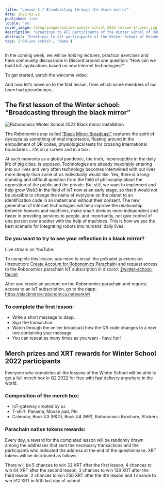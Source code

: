 ```yaml
---
title: "Lesson 1 / Broadcasting through the black mirror"
date: 2022-02-22
published: true
locale: 'en'
cover_image: /blog/images/online-winter-school-2022-lesson-1/cover.jpg
description: "Greetings to all participants of the Winter School of Robonomics 2022! In the coming week, we will be holding lectures, practical exercises and have community discussions in Discord around one question: 'How can we build IoT applications based on new Internet technologies?' Let's move on to the first lesson, from which some members of our team had goosebumps..."
abstract: "Greetings to all participants of the Winter School of Robonomics 2022!"
tags: ['Online school', 'Demo']
---
```


<PostExpiredInfo/>

In the coming week, we will be holding lectures, practical exercises and have community discussions in Discord around one question: “How can we build IoT applications based on new Internet technologies?”

To get started, watch the welcome video:

<YouTube id="https://youtu.be/HXfKfnowyB4" posterQuality="max"/>

And now let's move on to the first lesson, from which some members of our team had goosebumps...

## The first lesson of the Winter school: “Broadcasting through the black mirror”

![Robonomics Winter School 2022 Black mirror installation](/blog/images/online-winter-school-2022-lesson-1/blackmirror-installation.jpg)

The Robonomics app called [“Black Mirror Broadcast”](https://blackmirror.robonomics.network/#/) captures the spirit of dystopia as something of vital importance, floating around in the embodiment of QR codes, physiological tests for crossing international boundaries... life on a screen and in a box.

At such moments as a global pandemic, the truth, imperceptible in the daily life of big cities, is exposed. Technologies are already inexorably entering into our lives and very often technology becomes intertwined with our lives more deeply than some of us individually would like. Yes, there is a long-standing and difficult question from the field of philosophy about the opposition of the public and the private. But still, we want to implement and help grow Web3 in the field of IoT now at an early stage, so that it would not be possible to change the name of everyone on the planet to an identification code in an instant and without their consent. The new generation of Internet technologies will help improve the relationship between humans and machines, make smart devices more independent and faster in providing services to people, and importantly, not give control of one person over another with the help of machines. This is how we see the best scenario for integrating robots into humans’ daily lives.

<TextCard>

### Do you want to try to see your reflection in a black mirror?

Live stream on YouTube:

<YouTube id="https://youtu.be/AMX7TWVbmgs" posterQuality="max"/>

To complete this lesson, you need to install the polkadot.js extension (instruction: [Create Account for Robonomics Parachain](https://wiki.robonomics.network/docs/en/create-account-in-dapp/)) and request access to the Robonomics parachain IoT subscription in discord: [🚰winter-school-faucet](https://discord.com/invite/5UWNGNaAUf)

After you create an account on the Robonomics parachain and request access to an IoT subscription, go to the dapp: https://blackmirror.robonomics.network/#/

</TextCard>

<TextCard>

### To complete the first lesson:
- Write a short message to dapp.
- Sign the transaction.
- Watch through the online broadcast how the QR code changes to a new one containing your message.
- You can repeat as many times as you want - have fun!

</TextCard>

## Merch prizes and XRT rewards for Winter School 2022 participants

Everyone who completes all the lessons of the Winter School will be able to get a full merch box in Q2 2022 for free with fast delivery anywhere in the world.

### Composition of the merch box:
- IoT-gateway created by us
- T-shirt, Panama, Mouse pad, Pin
- Calendar, Book #3 (R&D), Book #4 (WP), Robonomics Brochure, Stickers

### Parachain native tokens rewards:

Every day, a reward for the completed lesson will be randomly drawn among the addresses that sent the necessary transactions and the participants who indicated the address at the end of the questionnaire. XRT tokens will be distributed as follows:

There will be 5 chances to win 32 XRT after the first lesson, 4 chances to win 64 XRT after the second lesson, 3 chances to win 128 XRT after the third lesson, 2 chances to win 256 XRT after the 4th lesson and 1 chance to win 512 XRT in fifth last day of school.
